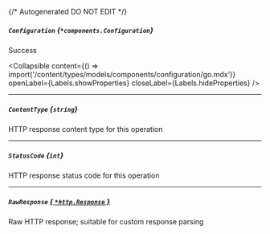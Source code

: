 {/* Autogenerated DO NOT EDIT  */}

##### `Configuration` *{`*components.Configuration`}*
Success

<Collapsible content={() => import('/content/types/models/components/configuration/go.mdx')} openLabel={Labels.showProperties} closeLabel={Labels.hideProperties} />


---
##### `ContentType` *{`string`}*
HTTP response content type for this operation

---
##### `StatusCode` *{`int`}*
HTTP response status code for this operation

---
##### `RawResponse` [*{ `*http.Response` }*](https://pkg.go.dev/net/http#Response)
Raw HTTP response; suitable for custom response parsing


